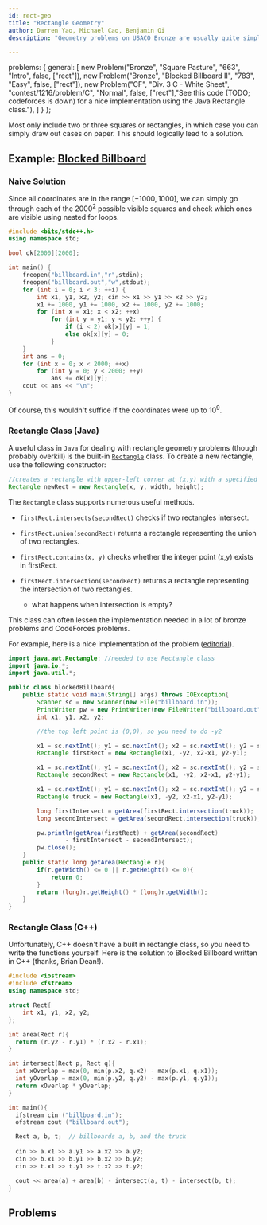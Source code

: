```yaml
---
id: rect-geo
title: "Rectangle Geometry"
author: Darren Yao, Michael Cao, Benjamin Qi
description: "Geometry problems on USACO Bronze are usually quite simple and limited to intersections and unions of squares or rectangles."

---
```


  problems: {
    general: [
		new Problem("Bronze", "Square Pasture", "663", "Intro", false, ["rect"]),
		new Problem("Bronze", "Blocked Billboard II", "783", "Easy", false, ["rect"]),
		new Problem("CF", "Div. 3 C - White Sheet", "contest/1216/problem/C", "Normal", false, ["rect"],"See this code (TODO; codeforces is down) for a nice implementation using the Java Rectangle class."),
    ]
  }
};


Most only include two or three squares or rectangles, in which case you can simply draw out cases on paper. This should logically lead to a solution. 

## Example: [Blocked Billboard](http://usaco.org/index.php?page=viewproblem2&cpid=759)

### Naive Solution

Since all coordinates are in the range $[-1000,1000]$, we can simply go through each of the $2000^2$ possible visible squares and check which ones are visible using nested for loops.

<spoiler title="Nested Loops">

```cpp
#include <bits/stdc++.h>
using namespace std;

bool ok[2000][2000];

int main() {
	freopen("billboard.in","r",stdin);
	freopen("billboard.out","w",stdout);
	for (int i = 0; i < 3; ++i) {
		int x1, y1, x2, y2; cin >> x1 >> y1 >> x2 >> y2;
		x1 += 1000, y1 += 1000, x2 += 1000, y2 += 1000;
		for (int x = x1; x < x2; ++x) 
			for (int y = y1; y < y2; ++y) {
				if (i < 2) ok[x][y] = 1;
				else ok[x][y] = 0;
			}
	}
	int ans = 0;
	for (int x = 0; x < 2000; ++x) 
		for (int y = 0; y < 2000; ++y) 
			ans += ok[x][y];
	cout << ans << "\n";
}
```
</spoiler>

Of course, this wouldn't suffice if the coordinates were up to $10^9$.

### Rectangle Class (Java)

A useful class in `Java` for dealing with rectangle geometry problems (though probably overkill) is the built-in [`Rectangle`](https://docs.oracle.com/javase/8/docs/api/java/awt/Rectangle.html) class. To create a new rectangle, use the following constructor:

```java
//creates a rectangle with upper-left corner at (x,y) with a specified width and height
Rectangle newRect = new Rectangle(x, y, width, height); 
```

The `Rectangle` class supports numerous useful methods. 

  - `firstRect.intersects(secondRect)` checks if two rectangles intersect.

  - `firstRect.union(secondRect)` returns a rectangle representing the union of two rectangles.

  - `firstRect.contains(x, y)` checks whether the integer point (x,y) exists in firstRect.

  - `firstRect.intersection(secondRect)` returns a rectangle representing the intersection of two rectangles.
    - what happens when intersection is empty?

This class can often lessen the implementation needed in a lot of bronze problems and CodeForces problems.

For example, here is a nice implementation of the problem  ([editorial](http://www.usaco.org/current/data/sol_billboard_bronze_dec17.html)).

<spoiler title="Java Solution">

```java
import java.awt.Rectangle; //needed to use Rectangle class
import java.io.*;
import java.util.*;

public class blockedBillboard{
	public static void main(String[] args) throws IOException{
		Scanner sc = new Scanner(new File("billboard.in"));
		PrintWriter pw = new PrintWriter(new FileWriter("billboard.out"));
		int x1, y1, x2, y2;

		//the top left point is (0,0), so you need to do -y2

		x1 = sc.nextInt(); y1 = sc.nextInt(); x2 = sc.nextInt(); y2 = sc.nextInt();
		Rectangle firstRect = new Rectangle(x1, -y2, x2-x1, y2-y1);

		x1 = sc.nextInt(); y1 = sc.nextInt(); x2 = sc.nextInt(); y2 = sc.nextInt();
		Rectangle secondRect = new Rectangle(x1, -y2, x2-x1, y2-y1);

		x1 = sc.nextInt(); y1 = sc.nextInt(); x2 = sc.nextInt(); y2 = sc.nextInt();
		Rectangle truck = new Rectangle(x1, -y2, x2-x1, y2-y1);

		long firstIntersect = getArea(firstRect.intersection(truck));
		long secondIntersect = getArea(secondRect.intersection(truck));

		pw.println(getArea(firstRect) + getArea(secondRect) 
				- firstIntersect - secondIntersect);
		pw.close();
	}
	public static long getArea(Rectangle r){
		if(r.getWidth() <= 0 || r.getHeight() <= 0){
			return 0;
		}
		return (long)r.getHeight() * (long)r.getWidth();
	}
}
```
</spoiler>

### Rectangle Class (C++)

Unfortunately, C++ doesn't have a built in rectangle class, so you need to write the functions yourself. Here is the solution to Blocked Billboard written in C++ (thanks, Brian Dean!).

<spoiler title="C++ Solution">

```cpp
#include <iostream>
#include <fstream>
using namespace std;

struct Rect{
	int x1, y1, x2, y2;
};

int area(Rect r){
  return (r.y2 - r.y1) * (r.x2 - r.x1);
}

int intersect(Rect p, Rect q){
  int xOverlap = max(0, min(p.x2, q.x2) - max(p.x1, q.x1));
  int yOverlap = max(0, min(p.y2, q.y2) - max(p.y1, q.y1));
  return xOverlap * yOverlap;
}

int main(){
  ifstream cin ("billboard.in");
  ofstream cout ("billboard.out");

  Rect a, b, t;  // billboards a, b, and the truck
 
  cin >> a.x1 >> a.y1 >> a.x2 >> a.y2;
  cin >> b.x1 >> b.y1 >> b.x2 >> b.y2;
  cin >> t.x1 >> t.y1 >> t.x2 >> t.y2;

  cout << area(a) + area(b) - intersect(a, t) - intersect(b, t);
}

```
</spoiler>

## Problems

<problems-list problems={metadata.problems.general} />
